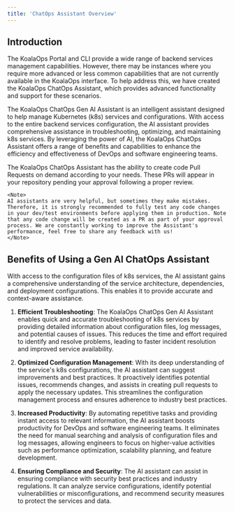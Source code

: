 ```yaml
---
title: 'ChatOps Assistant Overview'
---
```


## Introduction

The KoalaOps Portal and CLI provide a wide range of backend services management capabilities. However, there may be instances where you require more advanced or less common capabilities that are not currently available in the KoalaOps interface. 
To help address this, we have created the KoalaOps ChatOps Assistant, which provides advanced functionality and support for these scenarios.

The KoalaOps ChatOps Gen AI Assistant is an intelligent assistant designed to help manage Kubernetes (k8s) services and configurations. With access to the entire backend services configuration, the AI assistant provides comprehensive assistance in troubleshooting, optimizing, and maintaining k8s services. By leveraging the power of AI, the KoalaOps ChatOps Assistant offers a range of benefits and capabilities to enhance the efficiency and effectiveness of DevOps and software engineering teams.

The KoalaOps ChatOps Assistant has the ability to create code Pull Requests on demand according to your needs. These PRs will appear in your repository pending your approval following a proper review.

    <Note>
    AI assistants are very helpful, but sometimes they make mistakes. Therefore, it is strongly recommended to fully test any code changes in your dev/test environments before applying them in production. Note that any code change will be created as a PR as part of your approval process. We are constantly working to improve the Assistant's performance, feel free to share any feedback with us!
    </Note>

## Benefits of Using a Gen AI ChatOps Assistant

With access to the configuration files of k8s services, the AI assistant gains a comprehensive understanding of the service architecture, dependencies, and deployment configurations. This enables it to provide accurate and context-aware assistance.

1. **Efficient Troubleshooting**: The KoalaOps ChatOps Gen AI Assistant enables quick and accurate troubleshooting of k8s services by providing detailed information about configuration files, log messages, and potential causes of issues. This reduces the time and effort required to identify and resolve problems, leading to faster incident resolution and improved service availability.

2. **Optimized Configuration Management**: With its deep understanding of the service's k8s configurations, the AI assistant can suggest improvements and best practices. It proactively identifies potential issues, recommends changes, and assists in creating pull requests to apply the necessary updates. This streamlines the configuration management process and ensures adherence to industry best practices.

3. **Increased Productivity**: By automating repetitive tasks and providing instant access to relevant information, the AI assistant boosts productivity for DevOps and software engineering teams. It eliminates the need for manual searching and analysis of configuration files and log messages, allowing engineers to focus on higher-value activities such as performance optimization, scalability planning, and feature development.

4. **Ensuring Compliance and Security**: The AI assistant can assist in ensuring compliance with security best practices and industry regulations. It can analyze service configurations, identify potential vulnerabilities or misconfigurations, and recommend security measures to protect the services and data.

